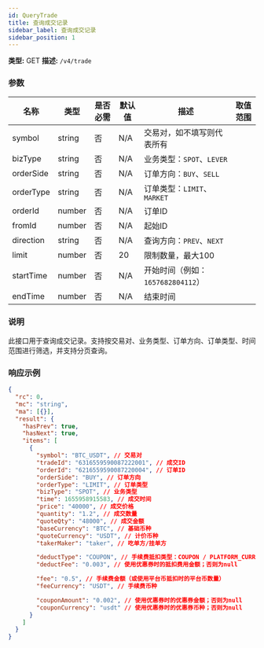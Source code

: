 ```yaml
---
id: QueryTrade
title: 查询成交记录
sidebar_label: 查询成交记录
sidebar_position: 1
---
```


**类型:** GET **描述:** `/v4/trade`

### 参数

| 名称 | 类型 | 是否必需 | 默认值 | 描述 | 取值范围 |
| --- | --- | --- | --- | --- | --- |
| symbol | string | 否 | N/A | 交易对，如不填写则代表所有 |  |
| bizType | string | 否 | N/A | 业务类型：`SPOT`、`LEVER` |  |
| orderSide | string | 否 | N/A | 订单方向：`BUY`、`SELL` |  |
| orderType | string | 否 | N/A | 订单类型：`LIMIT`、`MARKET` |  |
| orderId | number | 否 | N/A | 订单ID |  |
| fromId | number | 否 | N/A | 起始ID |  |
| direction | string | 否 | N/A | 查询方向：`PREV`、`NEXT` |  |
| limit | number | 否 | 20 | 限制数量，最大100 |  |
| startTime | number | 否 | N/A | 开始时间（例如：`1657682804112`） |  |
| endTime | number | 否 | N/A | 结束时间 |  |

### 说明

此接口用于查询成交记录。支持按交易对、业务类型、订单方向、订单类型、时间范围进行筛选，并支持分页查询。

### 响应示例

```json title="响应"
{
  "rc": 0,
  "mc": "string",
  "ma": [{}],
  "result": {
    "hasPrev": true,
    "hasNext": true,
    "items": [
      {
        "symbol": "BTC_USDT", // 交易对
        "tradeId": "6316559590087222001", // 成交ID
        "orderId": "6216559590087220004", // 订单ID
        "orderSide": "BUY", // 订单方向
        "orderType": "LIMIT", // 订单类型
        "bizType": "SPOT", // 业务类型
        "time": 1655958915583, // 成交时间
        "price": "40000", // 成交价格
        "quantity": "1.2", // 成交数量
        "quoteQty": "48000", // 成交金额
        "baseCurrency": "BTC", // 基础币种
        "quoteCurrency": "USDT", // 计价币种
        "takerMaker": "taker", // 吃单方/挂单方

        "deductType": "COUPON", // 手续费抵扣类型：COUPON / PLATFORM_CURRENCY / null
        "deductFee": "0.003", // 使用优惠券时的抵扣费用金额；否则为null

        "fee": "0.5", // 手续费金额（或使用平台币抵扣时的平台币数量）
        "feeCurrency": "USDT", // 手续费币种

        "couponAmount": "0.002", // 使用优惠券时的优惠券金额；否则为null
        "couponCurrency": "usdt" // 使用优惠券时的优惠券币种；否则为null
      }
    ]
  }
}
```